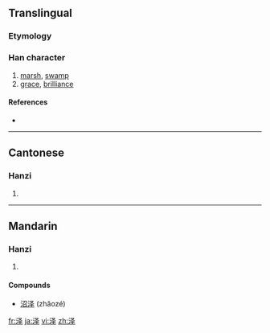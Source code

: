 {{also|澤|沢}}
==Translingual==

===Etymology===
{{Han simp|澤|f=睪|t=又二丨}}

===Han character===
{{Han char|rn=85|rad=水|as=05|sn=8|four=|canj=水水手 (EEQ)}}

# [[marsh]], [[swamp]]
# [[grace]], [[brilliance]]

====References====
* {{Han ref|kx=0619.121|hdz=31599.020|uh=6CFD|ud=27901}}

----

==Cantonese==

===Hanzi===
{{yue-hanzi|jyut=|y=jaak6|tra=澤}}

# {{defn|Cantonese|sort=水05}}

----

==Mandarin==

===Hanzi===
{{cmn-hanzi|tra=澤|pin=[[duó]] ([[duo2]]), [[shì]] ([[shi4]]), [[yì]] ([[yi4]]), [[zé]] ([[ze2]])|wg=to<sup>2</sup>, shih<sup>4</sup>, i<sup>4</sup>, tse<sup>2</sup>}}

# {{defn|Mandarin|sort=水05}}

====Compounds====
* [[沼泽]] (zhǎozé)

[[fr:泽]]
[[ja:泽]]
[[vi:泽]]
[[zh:泽]]